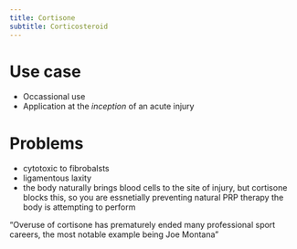 ```yaml
---
title: Cortisone
subtitle: Corticosteroid
---
```



# Use case

- Occassional use
- Application at the *inception* of an acute injury

# Problems



:::{.callout title="via Gary Brekka"}

- cytotoxic to fibrobalsts
- ligamentous laxity
- the body naturally brings blood cells to the site of injury, but cortisone blocks this, so you are essnetially preventing natural PRP therapy the body is attempting to perform

"Overuse of cortisone has prematurely ended many professional sport careers, the most notable example being Joe Montana"

:::